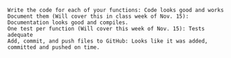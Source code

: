 
    Write the code for each of your functions: Code looks good and works
    Document them (Will cover this in class week of Nov. 15): Documentation looks good and compiles.
    One test per function (Will cover this week of Nov. 15): Tests adequate
    Add, commit, and push files to GitHub: Looks like it was added, committed and pushed on time.
